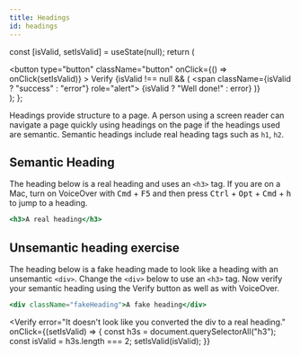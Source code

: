```yaml
---
title: Headings
id: headings
---
```



  const [isValid, setIsValid] = useState(null);
  return (
    <div className="verify">
      <button
        type="button"
        className="button"
        onClick={() => onClick(setIsValid)}
      >
        Verify
      </button>
      {isValid !== null && (
        <span className={isValid ? "success" : "error"} role="alert">
          {isValid ? "Well done!" : error}
        </span>
      )}
    </div>
  );
};

Headings provide structure to a page. A person using a screen reader can
navigate a page quickly using headings on the page if the headings used are
semantic. Semantic headings include real heading tags such as `h1`, `h2`.

## Semantic Heading

The heading below is a real heading and uses an `<h3>` tag. If you are on a Mac, turn on VoiceOver with <kbd>Cmd</kbd> + <kbd>F5</kbd> and then press <kbd>Ctrl</kbd> + <kbd>Opt</kbd> + <kbd>Cmd</kbd> + <kbd>h</kbd> to jump to a heading.

```jsx live
<h3>A real heading</h3>
```

## Unsemantic heading exercise

The heading below is a fake heading made to look like a heading with an unsemantic `<div>`. Change the `<div>` below to use an `<h3>` tag. Now verify your semantic heading using the Verify button as well as with VoiceOver.

```jsx live
<div className="fakeHeading">A fake heading</div>
```

<Verify
  error="It doesn't look like you converted the div to a real heading."
  onClick={(setIsValid) => {
    const h3s = document.querySelectorAll("h3");
    const isValid = h3s.length === 2;
    setIsValid(isValid);
  }}
></Verify>
